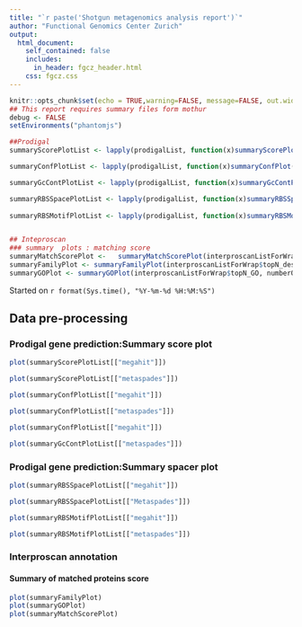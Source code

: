 ```yaml
---
title: "`r paste('Shotgun metagenomics analysis report')`"
author: "Functional Genomics Center Zurich"
output: 
  html_document:
    self_contained: false
    includes:
      in_header: fgcz_header.html
    css: fgcz.css
---
```


```r
knitr::opts_chunk$set(echo = TRUE,warning=FALSE, message=FALSE, out.width = "49%")
## This report requires summary files form mothur
debug <- FALSE
setEnvironments("phantomjs")
```

```r
##Prodigal
summaryScorePlotList <- lapply(prodigalList, function(x)summaryScorePlot(x$fullSumm))

summaryConfPlotList <- lapply(prodigalList, function(x)summaryConfPlot(x$subsetDataToPartial00))

summaryGcContPlotList <- lapply(prodigalList, function(x)summaryGcContPlot(x$subsetDataToPartial00))

summaryRBSSpacePlotList <- lapply(prodigalList, function(x)summaryRBSSpacePlot(x$subsetDataToPartial00))
  
summaryRBSMotifPlotList <- lapply(prodigalList, function(x)summaryRBSMotif(x$subsetDataToPartial00))


## Inteproscan
### summary  plots : matching score 
summaryMatchScorePlot <-   summaryMatchScorePlot(interproscanListForWrap$summDF)
summaryFamilyPlot <- summaryFamilyPlot(interproscanListForWrap$topN_desc, numberOfTopNCategories)
summaryGOPlot <- summaryGOPlot(interproscanListForWrap$topN_GO, numberOfTopNCategories)
```


Started on `r format(Sys.time(), "%Y-%m-%d %H:%M:%S")`

## Data pre-processing {.tabset}

### Prodigal gene prediction:Summary score plot
```r
plot(summaryScorePlotList[["megahit"]])
```

```r
plot(summaryScorePlotList[["metaspades"]])
```

```r
plot(summaryConfPlotList[["megahit"]])
```

```r
plot(summaryConfPlotList[["metaspades"]])
```

```r
plot(summaryConfPlotList[["megahit"]])
```

```r
plot(summaryGcContPlotList[["metaspades"]])
```

### Prodigal gene prediction:Summary spacer plot
```r
plot(summaryRBSSpacePlotList[["megahit"]])
```

```r
plot(summaryRBSSpacePlotList[["Metaspades"]])
```

```r
plot(summaryRBSMotifPlotList[["megahit"]])
```

```r
plot(summaryRBSMotifPlotList[["metaspades"]])
```

### Interproscan annotation
#### Summary of matched proteins score
```r
plot(summaryFamilyPlot)
plot(summaryGOPlot)
plot(summaryMatchScorePlot)
```